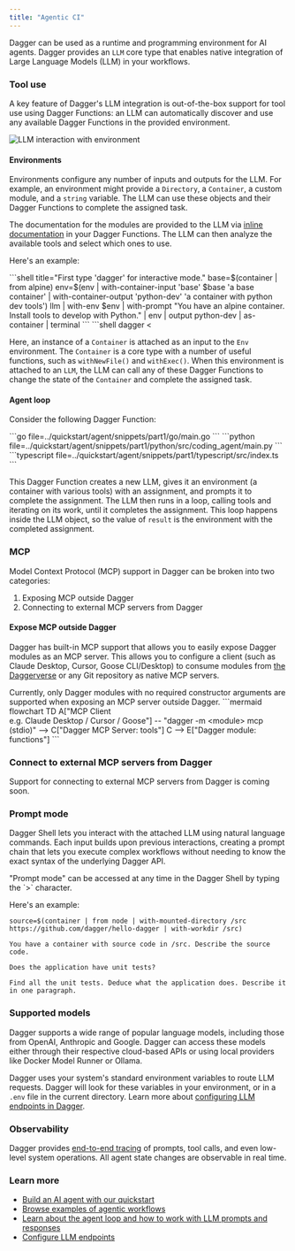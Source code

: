 ```yaml
---
title: "Agentic CI"
---
```


Dagger can be used as a runtime and programming environment for AI agents. Dagger provides an `LLM` core type that enables native integration of Large Language Models (LLM) in your workflows.

### Tool use

A key feature of Dagger's LLM integration is out-of-the-box support for tool use using Dagger Functions: an LLM can automatically discover and use any available Dagger Functions in the provided environment.

![LLM interaction with environment](/img/current_docs/features/llm-env.svg)

#### Environments

Environments configure any number of inputs and outputs for the LLM. For example, an environment might provide a `Directory`, a `Container`, a custom module, and a `string` variable. The LLM can use these objects and their Dagger Functions to complete the assigned task.

The documentation for the modules are provided to the LLM via [inline documentation](../api/documentation.mdx) in your Dagger Functions. The LLM can then analyze the available tools and select which ones to use.

Here's an example:

<Tabs groupId="shell">

<Tab title="Dagger Shell">
```shell title="First type 'dagger' for interactive mode."
base=$(container | from alpine)
env=$(env | with-container-input 'base' $base 'a base container' | with-container-output 'python-dev' 'a container with python dev tools')
llm | with-env $env | with-prompt "You have an alpine container. Install tools to develop with Python." | env | output python-dev | as-container | terminal
```
</Tab>

<Tab title="System shell">
```shell
dagger <<EOF
base=\$(container | from alpine)
env=\$(env |
  with-container-input 'base' \$base 'a base container' |
  with-container-output 'python-dev' 'a container with python dev tools')
llm |
  with-env \$env |
  with-prompt "You have an alpine container. Install tools to develop with Python." |
  env |
  output python-dev |
  as-container |
  terminal
EOF
```
</Tab>

</Tabs>

Here, an instance of a `Container` is attached as an input to the `Env` environment. The `Container` is a core type with a number of useful functions, such as `withNewFile()` and `withExec()`. When this environment is attached to an `LLM`, the LLM can call any of these Dagger Functions to change the state of the `Container` and complete the assigned task.

#### Agent loop

Consider the following Dagger Function:

<Tabs groupId="language" queryString="sdk">
<Tab value="go" title="Go">
```go file=../quickstart/agent/snippets/part1/go/main.go
```
</Tab>
<Tab value="python" title="Python">
```python file=../quickstart/agent/snippets/part1/python/src/coding_agent/main.py
```
</Tab>
<Tab value="typescript" title="TypeScript">
```typescript file=../quickstart/agent/snippets/part1/typescript/src/index.ts
```
</Tab>
</Tabs>

This Dagger Function creates a new LLM, gives it an environment (a container with various tools) with an assignment, and prompts it to complete the assignment. The LLM then runs in a loop, calling tools and iterating on its work, until it completes the assignment. This loop happens inside the LLM object, so the value of `result` is the environment with the completed assignment.

### MCP

Model Context Protocol (MCP) support in Dagger can be broken into two categories:

1. Exposing MCP outside Dagger
1. Connecting to external MCP servers from Dagger

#### Expose MCP outside Dagger

Dagger has built-in MCP support that allows you to easily expose Dagger modules as an MCP server. This allows you to configure a client (such as Claude Desktop, Cursor, Goose CLI/Desktop) to consume modules from [the Daggerverse](https://daggerverse.dev) or any Git repository as native MCP servers.

<Warning>
Currently, only Dagger modules with no required constructor arguments are supported when exposing an MCP server outside  Dagger.
</Warning>

<Card title="Expose Dagger modules as MCP servers">
```mermaid
flowchart TD
    A["MCP Client<br>e.g. Claude Desktop / Cursor / Goose"] -- "dagger -m &lt;module&gt; mcp (stdio)" --> C["Dagger MCP Server: tools"]
    C --> E["Dagger module: functions"]
```
</Card>

### Connect to external MCP servers from Dagger

<Note>
Support for connecting to external MCP servers from Dagger is coming soon.
</Note>

### Prompt mode

Dagger Shell lets you interact with the attached LLM using natural language commands. Each input builds upon previous interactions, creating a prompt chain that lets you execute complex workflows without needing to know the exact syntax of the underlying Dagger API.

<Note>
"Prompt mode" can be accessed at any time in the Dagger Shell by typing the `>` character. 
</Note>

Here's an example:

```shell wrap
source=$(container | from node | with-mounted-directory /src https://github.com/dagger/hello-dagger | with-workdir /src)

You have a container with source code in /src. Describe the source code.

Does the application have unit tests?

Find all the unit tests. Deduce what the application does. Describe it in one paragraph.
```

### Supported models

Dagger supports a wide range of popular language models, including those from OpenAI, Anthropic and Google. Dagger can access these models either through their respective cloud-based APIs or using local providers like Docker Model Runner or Ollama.

Dagger uses your system's standard environment variables to route LLM requests. Dagger will look for these variables in your environment, or in a `.env` file in the current directory. Learn more about [configuring LLM endpoints in Dagger](../configuration/llm.mdx).

### Observability

Dagger provides [end-to-end tracing](./visualization.mdx) of prompts, tool calls, and even low-level system operations. All agent state changes are observable in real time.

### Learn more

- [Build an AI agent with our quickstart](../quickstart/agent/index.mdx)
- [Browse examples of agentic workflows](../examples.mdx)
- [Learn about the agent loop and how to work with LLM prompts and responses](../api/llm.mdx)
- [Configure LLM endpoints](../configuration/llm.mdx)